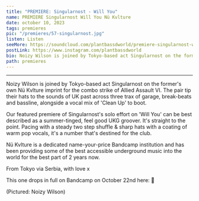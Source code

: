 ---
title: "PREMIERE: Singularnost - Will You"
name: PREMIERE Singularnost Will You Nü Kvlture
date: october 10, 2023
tags: premieres
pic: "/premieres/57-singularnost.jpg"
listen: Listen
seeMore: https://soundcloud.com/plantbassdworld/premiere-singularnost-will-you
postLink: https://www.instagram.com/plantbassdworld
bio: Noizy Wilson is joined by Tokyo-based act Singularnost on the former's own Nü Kvlture imprint for the combo strike of Allied Assault VI.
path: premieres
---

<SoundCloud
  url="https://soundcloud.com/plantbassdworld/premiere-singularnost-will-you"
  name="Singularnost"
/>

<hr />

Noizy Wilson is joined by Tokyo-based act Singularnost on the former's own Nü Kvlture imprint for the combo strike of Allied Assault VI. The pair tip their hats to the sounds of UK past across three trax of garage, break-beats and bassline, alongside a vocal mix of 'Clean Up' to boot.

Our featured premiere of Singularnost's solo effort on 'Will You' can be best described as a summer-tinged, feel good UKG groover. It's straight to the point. Pacing with a steady two step shuffle & sharp hats with a coating of warm pop vocals, it's a number that's destined for the club.

Nü Kvlture is a dedicated name-your-price Bandcamp institution and has been providing some of the best accessible underground music into the world for the best part of 2 years now.

From Tokyo via Serbia, with love x

This one drops in full on Bandcamp on October 22nd here: <HoverLink url="https://nukvlture.bandcamp.com/album/allied-assault-vi" external /> 🌱

<Picture src="/premieres/57-noizy.jpg" alt="Noizy Wilson" size={300} />
<p className="smallText">(Pictured: Noizy Wilson)</p>
